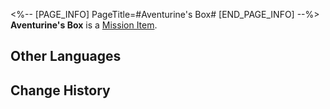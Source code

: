 <%-- [PAGE_INFO]
PageTitle=#Aventurine's Box#
[END_PAGE_INFO] --%>
{{Item Infobox
|id          = 140445
|image       = Item Aventurine's Box.png
|type        = Mission Item
|invCategory = Missions
|rarity      = 3
|effect      = 
|description = 
}}
'''Aventurine's Box''' is a [[Mission Item]].

==Other Languages==
{{Other Languages
|en   = Aventurine's Box
|zhs  = 砂金的匣子
|zht  = 砂金的盒子
|ja   = アベンチュリンの箱
|ko   = 어벤츄린의 상자 케이스
|es   = Caja de Aventurino
|fr   = Boîte d'Aventurine
|ru   = Шкатулка Авантюрина
|th   = กล่องของ Aventurine
|vi   = Chiếc Hộp Của Aventurine
|de   = Aventurins Kiste
|id   = Kotak Aventurine
|pt   = Caixa de Aventurine
}}

==Change History==
{{Change History|2.1}}